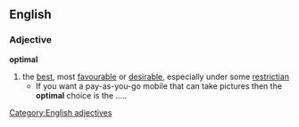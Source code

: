 ==English==
===Adjective===
'''optimal'''
#the [[best]], most [[favourable]] or [[desirable]], especially under some [[restrictian]]
#* If you want a pay-as-you-go mobile that can take pictures then the '''optimal''' choice is the .....
[[Category:English adjectives]]
